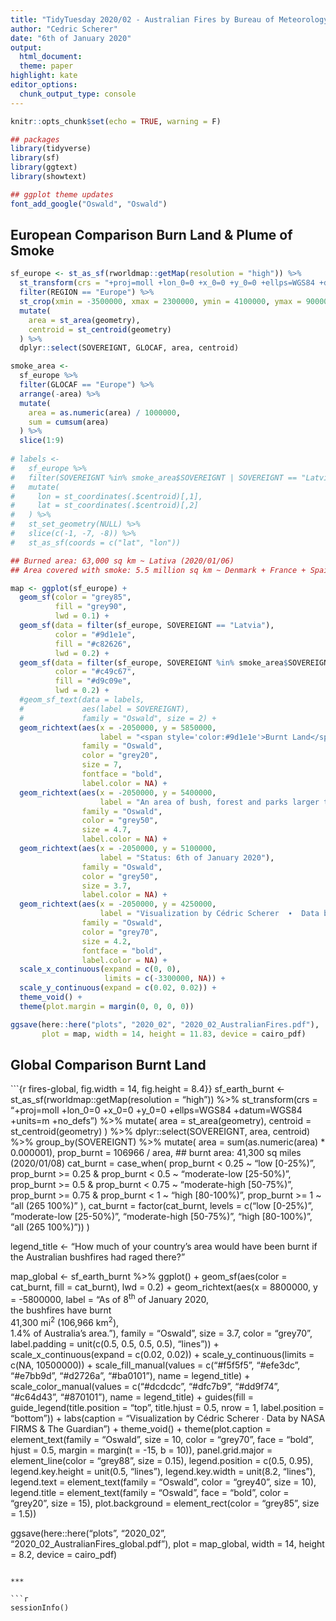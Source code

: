 ```yaml
---
title: "TidyTuesday 2020/02 - Australian Fires by Bureau of Meteorology"
author: "Cedric Scherer"
date: "6th of January 2020"
output:
  html_document:
  theme: paper
highlight: kate
editor_options:
  chunk_output_type: console
---
```

  
```r
knitr::opts_chunk$set(echo = TRUE, warning = F)
```

```r
## packages
library(tidyverse)
library(sf)
library(ggtext)
library(showtext)

## ggplot theme updates
font_add_google("Oswald", "Oswald")
```

## European Comparison Burn Land & Plume of Smoke

```r
sf_europe <- st_as_sf(rworldmap::getMap(resolution = "high")) %>% 
  st_transform(crs = "+proj=moll +lon_0=0 +x_0=0 +y_0=0 +ellps=WGS84 +datum=WGS84 +units=m +no_defs") %>% 
  filter(REGION == "Europe") %>% 
  st_crop(xmin = -3500000, xmax = 2300000, ymin = 4100000, ymax = 9000000) %>% 
  mutate(
    area = st_area(geometry),
    centroid = st_centroid(geometry)
  ) %>% 
  dplyr::select(SOVEREIGNT, GLOCAF, area, centroid)

smoke_area <- 
  sf_europe %>% 
  filter(GLOCAF == "Europe") %>% 
  arrange(-area) %>% 
  mutate(
    area = as.numeric(area) / 1000000, 
    sum = cumsum(area)
  ) %>% 
  slice(1:9)
  
# labels <-
#   sf_europe %>% 
#   filter(SOVEREIGNT %in% smoke_area$SOVEREIGNT | SOVEREIGNT == "Latvia") %>% 
#   mutate(
#     lon = st_coordinates(.$centroid)[,1],
#     lat = st_coordinates(.$centroid)[,2]
#   ) %>% 
#   st_set_geometry(NULL) %>% 
#   slice(c(-1, -7, -8)) %>% 
#   st_as_sf(coords = c("lat", "lon"))

## Burned area: 63,000 sq km ~ Lativa (2020/01/06)
## Area covered with smoke: 5.5 million sq km ~ Denmark + France + Spain + Sweden + Norway + Germany + Finland + Poland + Italy 

map <- ggplot(sf_europe) +
  geom_sf(color = "grey85",
          fill = "grey90",
          lwd = 0.1) +
  geom_sf(data = filter(sf_europe, SOVEREIGNT == "Latvia"), 
          color = "#9d1e1e",
          fill = "#c82626",
          lwd = 0.2) +
  geom_sf(data = filter(sf_europe, SOVEREIGNT %in% smoke_area$SOVEREIGNT), 
          color = "#c49c67",
          fill = "#d9c09e",
          lwd = 0.2) +
  #geom_sf_text(data = labels,
  #             aes(label = SOVEREIGNT),
  #             family = "Oswald", size = 2) +
  geom_richtext(aes(x = -2050000, y = 5850000, 
                    label = "<span style='color:#9d1e1e'>Burnt Land</span> and <span style='color:#c49c67'>Plume of Smoke</span> Caused<br>by the Australian Bushfires in 2019/20<br>in Comparison to European Countries"),
                family = "Oswald",
                color = "grey20",
                size = 7,
                fontface = "bold",
                label.color = NA) +
  geom_richtext(aes(x = -2050000, y = 5400000, 
                    label = "An area of bush, forest and parks larger than <span style='color:#9d1e1e'>Latvia</span> have been burned<br>during a series of massive bushfires across Australia. Thick smoke<br>covering about the area of <span style='color:#c49c67'>Denmark (incl. Greenland and the Faroe<br>Islands), France, Spain, Sweden, Norway, Germany, Finland, Poland & Italy</span><br>has started drifting over the Pacific Ocean towards New Zealand."),
                family = "Oswald",
                color = "grey50",
                size = 4.7,
                label.color = NA) +
  geom_richtext(aes(x = -2050000, y = 5100000, 
                    label = "Status: 6th of January 2020"),
                family = "Oswald",
                color = "grey50",
                size = 3.7,
                label.color = NA) +
  geom_richtext(aes(x = -2050000, y = 4250000, 
                    label = "Visualization by Cédric Scherer  ∙  Data by NASA FIRMS & The Independent"),
                family = "Oswald",
                color = "grey70",
                size = 4.2,
                fontface = "bold",
                label.color = NA) +
  scale_x_continuous(expand = c(0, 0),
                     limits = c(-3300000, NA)) +
  scale_y_continuous(expand = c(0.02, 0.02)) +
  theme_void() + 
  theme(plot.margin = margin(0, 0, 0, 0))

ggsave(here::here("plots", "2020_02", "2020_02_AustralianFires.pdf"), 
       plot = map, width = 14, height = 11.83, device = cairo_pdf)
```

## Global Comparison Burnt Land

```{r fires-global, fig.width = 14, fig.height = 8.4}}
sf_earth_burnt <- st_as_sf(rworldmap::getMap(resolution = "high")) %>% 
  st_transform(crs = "+proj=moll +lon_0=0 +x_0=0 +y_0=0 +ellps=WGS84 +datum=WGS84 +units=m +no_defs") %>% 
  mutate(
    area = st_area(geometry),
    centroid = st_centroid(geometry)
  ) %>% 
  dplyr::select(SOVEREIGNT, area, centroid) %>% 
  group_by(SOVEREIGNT) %>% 
  mutate(
    area = sum(as.numeric(area) * 0.000001),
    prop_burnt = 106966 / area,  ## burnt area: 41,300 sq miles (2020/01/08)
    cat_burnt = case_when(
      prop_burnt < 0.25 ~ "low [0-25%)",
      prop_burnt >= 0.25 & prop_burnt < 0.5 ~ "moderate-low [25-50%)",
      prop_burnt >= 0.5 & prop_burnt < 0.75 ~ "moderate-high [50-75%)",
      prop_burnt >= 0.75 & prop_burnt < 1 ~ "high [80-100%)",
      prop_burnt >= 1 ~ "all (\u2265 100%)"
    ),
    cat_burnt = factor(cat_burnt, 
                       levels = c("low [0-25%)", 
                                  "moderate-low [25-50%)", 
                                  "moderate-high [50-75%)", 
                                  "high [80-100%)", 
                                  "all (\u2265 100%)"))
  )

legend_title <- "How much of your country's area would have been burnt if the Australian bushfires had raged there?"

map_global <-
  sf_earth_burnt %>% 
  ggplot() +
    geom_sf(aes(color = cat_burnt, fill = cat_burnt), lwd = 0.2) +
    geom_richtext(aes(x = 8800000, y = -5800000, 
                      label = "As of 8<sup>th</sup> of January 2020,<br>the bushfires have burnt<br>41,300 mi<sup>2</sup> (106,966 km<sup>2</sup>),<br>1.4% of Australia's area."), 
                  family = "Oswald",
                  size = 3.7,
                  color = "grey70",
                  label.padding = unit(c(0.5, 0.5, 0.5, 0.5), "lines")) +
    scale_x_continuous(expand = c(0.02, 0.02)) +
    scale_y_continuous(limits = c(NA, 10500000)) +
    scale_fill_manual(values = c("#f5f5f5", "#efe3dc", "#e7bb9d", "#d2726a", "#ba0101"),
                      name = legend_title) +
    scale_color_manual(values = c("#dcdcdc", "#dfc7b9", "#dd9f74", "#c64d43", "#870101"),
                      name = legend_title) +
    guides(fill = guide_legend(title.position = "top", 
                               title.hjust = 0.5, nrow = 1,
                               label.position = "bottom")) +
    labs(caption = "Visualization by Cédric Scherer  ∙  Data by NASA FIRMS & The Guardian") +
    theme_void() +
    theme(plot.caption = element_text(family = "Oswald", 
                                      size = 10, 
                                      color = "grey70",
                                      face = "bold",
                                      hjust = 0.5,
                                      margin = margin(t = -15, b = 10)),
          panel.grid.major = element_line(color = "grey88", 
                                          size = 0.15),
          legend.position = c(0.5, 0.95),
          legend.key.height = unit(0.5, "lines"), 
          legend.key.width = unit(8.2, "lines"),
          legend.text = element_text(family = "Oswald", 
                                     color = "grey40", 
                                     size = 10),
          legend.title = element_text(family = "Oswald", 
                                      face = "bold", 
                                      color = "grey20", 
                                      size = 15), plot.background = element_rect(color = "grey85", size = 1.5))

ggsave(here::here("plots", "2020_02", "2020_02_AustralianFires_global.pdf"),
       plot = map_global, width = 14, height = 8.2, device = cairo_pdf)
```

***
  
```r
sessionInfo()
```
